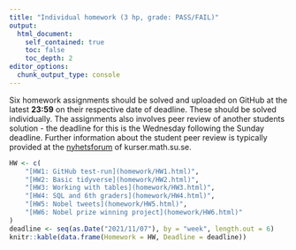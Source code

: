 ---
title: "Individual homework (3 hp, grade: PASS/FAIL)"
output:
  html_document:
    self_contained: true
    toc: false
    toc_depth: 2
editor_options: 
  chunk_output_type: console
---

Six homework assignments should be solved and uploaded on GitHub at the latest **23:59** on their respective date of deadline. These should be solved individually. The assignments also involves peer review of another students solution - the deadline for this is the Wednesday following the Sunday deadline. Further information about the student peer review is typically provided at
the [nyhetsforum](https://kurser.math.su.se/mod/forum/view.php?id=66752) of kurser.math.su.se.



```{r, echo =FALSE}
HW <- c(
    "[HW1: GitHub test-run](homework/HW1.html)",
    "[HW2: Basic tidyverse](homework/HW2.html)",
    "[HW3: Working with tables](homework/HW3.html)",
    "[HW4: SQL and 6th graders](homework/HW4.html)",
    "[HW5: Nobel tweets](homework/HW5.html)",
    "[HW6: Nobel prize winning project](homework/HW6.html)"
)
deadline <- seq(as.Date("2021/11/07"), by = "week", length.out = 6)
knitr::kable(data.frame(Homework = HW, Deadline = deadline))
```
